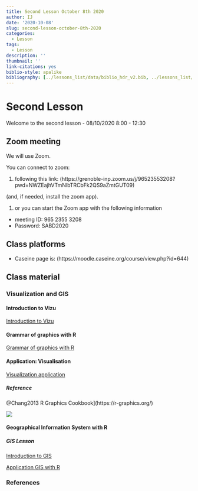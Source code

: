 ```yaml
---
title: Second Lesson October 8th 2020
author: IJ
date: '2020-10-08'
slug: second-lesson-october-8th-2020
categories:
  - Lesson
tags:
  - Lesson
description: ''
thumbnail: ''
link-citations: yes
biblio-style: apalike
bibliography: [../lessons_list/data/biblio_hdr_v2.bib, ../lessons_list/data/Liste_Publi3.bib, ../lessons_list/data/biblio_SABD.bib]
---
```


# Second Lesson

Welcome to the second lesson - 08/10/2020 8:00 - 12:30

## Zoom meeting

We will use Zoom.

You can connect to zoom:

1. following this link: (https://grenoble-inp.zoom.us/j/96523553208?pwd=NWZEajhVTmNlbTRCbFk2QS9aZmtGUT09)

(and, if needed, install the zoom app).

1. or you can start the Zoom app with the following information
  + meeting ID: 965 2355 3208
  + Password: SABD2020

## Class platforms

- Caseine page is: (https://moodle.caseine.org/course/view.php?id=644)


## Class material

### Visualization and GIS

#### Introduction to Vizu

[Introduction to Vizu](/Data-pdf/lesson_1.1_Vizu.pdf)

#### Grammar of graphics with R

[Grammar of graphics with R](../../lessons_list/lesson_1.2_Grammar)

#### Application: Visualisation

[Visualization application](../../lessons_list/lesson_1.3_Application)

##### Reference

@Chang2013  R Graphics Cookbook](https://r-graphics.org/)

![](/Data-pdf/RgraphicCookbook.jpg)

#### Geographical Information System with R

##### GIS Lesson

[Introduction to GIS](/Data-pdf/lesson_1.2_01_GIS_V1.pdf)


[Application GIS with R](../../lessons_list/lesson_2_GIS)


### References
